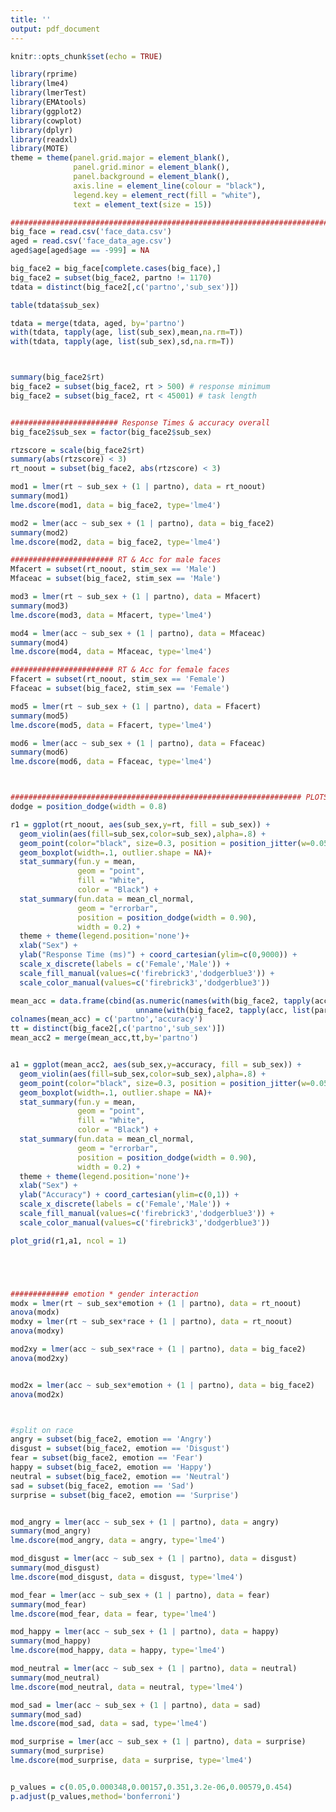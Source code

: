---
title: ''
output: pdf_document
---

```{r setup, include=FALSE}
knitr::opts_chunk$set(echo = TRUE)
```

```{r everything}




library(rprime)
library(lme4)
library(lmerTest)
library(EMAtools)
library(ggplot2)
library(cowplot)
library(dplyr)
library(readxl)
library(MOTE)
theme = theme(panel.grid.major = element_blank(), 
              panel.grid.minor = element_blank(), 
              panel.background = element_blank(), 
              axis.line = element_line(colour = "black"), 
              legend.key = element_rect(fill = "white"),
              text = element_text(size = 15))

#########################################################################################
big_face = read.csv('face_data.csv')
aged = read.csv('face_data_age.csv')
aged$age[aged$age == -999] = NA

big_face2 = big_face[complete.cases(big_face),]
big_face2 = subset(big_face2, partno != 1170)
tdata = distinct(big_face2[,c('partno','sub_sex')])

table(tdata$sub_sex)

tdata = merge(tdata, aged, by='partno')
with(tdata, tapply(age, list(sub_sex),mean,na.rm=T))
with(tdata, tapply(age, list(sub_sex),sd,na.rm=T))



summary(big_face2$rt)
big_face2 = subset(big_face2, rt > 500) # response minimum
big_face2 = subset(big_face2, rt < 45001) # task length


######################## Response Times & accuracy overall
big_face2$sub_sex = factor(big_face2$sub_sex)

rtzscore = scale(big_face2$rt)
summary(abs(rtzscore) < 3)
rt_noout = subset(big_face2, abs(rtzscore) < 3)

mod1 = lmer(rt ~ sub_sex + (1 | partno), data = rt_noout)
summary(mod1)
lme.dscore(mod1, data = big_face2, type='lme4')

mod2 = lmer(acc ~ sub_sex + (1 | partno), data = big_face2)
summary(mod2)
lme.dscore(mod2, data = big_face2, type='lme4')

####################### RT & Acc for male faces
Mfacert = subset(rt_noout, stim_sex == 'Male')
Mfaceac = subset(big_face2, stim_sex == 'Male')

mod3 = lmer(rt ~ sub_sex + (1 | partno), data = Mfacert)
summary(mod3)
lme.dscore(mod3, data = Mfacert, type='lme4')

mod4 = lmer(acc ~ sub_sex + (1 | partno), data = Mfaceac)
summary(mod4)
lme.dscore(mod4, data = Mfaceac, type='lme4')

####################### RT & Acc for female faces
Ffacert = subset(rt_noout, stim_sex == 'Female')
Ffaceac = subset(big_face2, stim_sex == 'Female')

mod5 = lmer(rt ~ sub_sex + (1 | partno), data = Ffacert)
summary(mod5)
lme.dscore(mod5, data = Ffacert, type='lme4')

mod6 = lmer(acc ~ sub_sex + (1 | partno), data = Ffaceac)
summary(mod6)
lme.dscore(mod6, data = Ffaceac, type='lme4')



################################################################# PLOTS for overall
dodge = position_dodge(width = 0.8)

r1 = ggplot(rt_noout, aes(sub_sex,y=rt, fill = sub_sex)) +
  geom_violin(aes(fill=sub_sex,color=sub_sex),alpha=.8) +
  geom_point(color="black", size=0.3, position = position_jitter(w=0.05),alpha=.04) +
  geom_boxplot(width=.1, outlier.shape = NA)+
  stat_summary(fun.y = mean, 
               geom = "point", 
               fill = "White", 
               color = "Black") +
  stat_summary(fun.data = mean_cl_normal,                
               geom = "errorbar", 
               position = position_dodge(width = 0.90),
               width = 0.2) +
  theme + theme(legend.position='none')+
  xlab("Sex") +
  ylab("Response Time (ms)") + coord_cartesian(ylim=c(0,9000)) +
  scale_x_discrete(labels = c('Female','Male')) + 
  scale_fill_manual(values=c('firebrick3','dodgerblue3')) +
  scale_color_manual(values=c('firebrick3','dodgerblue3'))

mean_acc = data.frame(cbind(as.numeric(names(with(big_face2, tapply(acc, list(partno),mean,na.rm=T)))),
                            unname(with(big_face2, tapply(acc, list(partno),mean,na.rm=T)))))
colnames(mean_acc) = c('partno','accuracy')
tt = distinct(big_face2[,c('partno','sub_sex')])
mean_acc2 = merge(mean_acc,tt,by='partno')


a1 = ggplot(mean_acc2, aes(sub_sex,y=accuracy, fill = sub_sex)) +
  geom_violin(aes(fill=sub_sex,color=sub_sex),alpha=.8) +
  geom_point(color="black", size=0.3, position = position_jitter(w=0.05),alpha=.2) +
  geom_boxplot(width=.1, outlier.shape = NA)+
  stat_summary(fun.y = mean, 
               geom = "point", 
               fill = "White", 
               color = "Black") +
  stat_summary(fun.data = mean_cl_normal,                
               geom = "errorbar", 
               position = position_dodge(width = 0.90),
               width = 0.2) +
  theme + theme(legend.position='none')+
  xlab("Sex") +
  ylab("Accuracy") + coord_cartesian(ylim=c(0,1)) +
  scale_x_discrete(labels = c('Female','Male')) + 
  scale_fill_manual(values=c('firebrick3','dodgerblue3')) +
  scale_color_manual(values=c('firebrick3','dodgerblue3'))

plot_grid(r1,a1, ncol = 1)





############# emotion * gender interaction
modx = lmer(rt ~ sub_sex*emotion + (1 | partno), data = rt_noout)
anova(modx)
modxy = lmer(rt ~ sub_sex*race + (1 | partno), data = rt_noout)
anova(modxy)

mod2xy = lmer(acc ~ sub_sex*race + (1 | partno), data = big_face2)
anova(mod2xy)


mod2x = lmer(acc ~ sub_sex*emotion + (1 | partno), data = big_face2)
anova(mod2x)



#split on race
angry = subset(big_face2, emotion == 'Angry')
disgust = subset(big_face2, emotion == 'Disgust')
fear = subset(big_face2, emotion == 'Fear')
happy = subset(big_face2, emotion == 'Happy')
neutral = subset(big_face2, emotion == 'Neutral')
sad = subset(big_face2, emotion == 'Sad')
surprise = subset(big_face2, emotion == 'Surprise')


mod_angry = lmer(acc ~ sub_sex + (1 | partno), data = angry)
summary(mod_angry)
lme.dscore(mod_angry, data = angry, type='lme4')

mod_disgust = lmer(acc ~ sub_sex + (1 | partno), data = disgust)
summary(mod_disgust)
lme.dscore(mod_disgust, data = disgust, type='lme4')

mod_fear = lmer(acc ~ sub_sex + (1 | partno), data = fear)
summary(mod_fear)
lme.dscore(mod_fear, data = fear, type='lme4')

mod_happy = lmer(acc ~ sub_sex + (1 | partno), data = happy)
summary(mod_happy)
lme.dscore(mod_happy, data = happy, type='lme4')

mod_neutral = lmer(acc ~ sub_sex + (1 | partno), data = neutral)
summary(mod_neutral)
lme.dscore(mod_neutral, data = neutral, type='lme4')

mod_sad = lmer(acc ~ sub_sex + (1 | partno), data = sad)
summary(mod_sad)
lme.dscore(mod_sad, data = sad, type='lme4')

mod_surprise = lmer(acc ~ sub_sex + (1 | partno), data = surprise)
summary(mod_surprise)
lme.dscore(mod_surprise, data = surprise, type='lme4')


p_values = c(0.05,0.000348,0.00157,0.351,3.2e-06,0.00579,0.454)
p.adjust(p_values,method='bonferroni')



```
